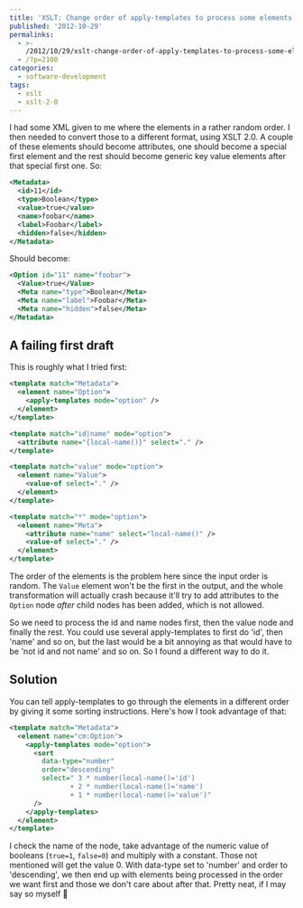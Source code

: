 ---
title: 'XSLT: Change order of apply-templates to process some elements before others'
published: '2012-10-29'
permalinks:
  - >-
    /2012/10/29/xslt-change-order-of-apply-templates-to-process-some-elements-before-others/
  - /?p=2100
categories:
  - software-development
tags:
  - xslt
  - xslt-2-0
---

I had some XML given to me where the elements in a rather random order. I then needed to convert those to a different format, using XSLT 2.0. A couple of these elements should become attributes, one should become a special first element and the rest should become generic key value elements after that special first one. So:

```xml
<Metadata>
  <id>11</id>
  <type>Boolean</type>
  <value>true</value>
  <name>foobar</name>
  <label>Foobar</label>
  <hidden>false</hidden>
</Metadata>
```

Should become:

```xml
<Option id="11" name="foobar">
  <Value>true</Value>
  <Meta name="type">Boolean</Meta>
  <Meta name="label">Foobar</Meta>
  <Meta name="hidden">false</Meta>
</Metadata>
```

## A failing first draft

This is roughly what I tried first:

```xml
<template match="Metadata">
  <element name="Option">
    <apply-templates mode="option" />
  </element>
</template>

<template match="id|name" mode="option">
  <attribute name="{local-name()}" select="." />
</template>

<template match="value" mode="option">
  <element name="Value">
    <value-of select="." />
  </element>
</template>

<template match="*" mode="option">
  <element name="Meta">
    <attribute name="name" select="local-name()" />
    <value-of select="." />
  </element>
</template>
```

The order of the elements is the problem here since the input order is random. The `Value` element won't be the first in the output, and the whole transformation will actually crash because it'll try to add attributes to the `Option` node _after_ child nodes has been added, which is not allowed.

So we need to process the id and name nodes first, then the value node and finally the rest. You could use several apply-templates to first do 'id', then 'name' and so on, but the last would be a bit annoying as that would have to be 'not id and not name' and so on. So I found a different way to do it.

## Solution

You can tell apply-templates to go through the elements in a different order by giving it some sorting instructions. Here's how I took advantage of that:

```xml
<template match="Metadata">
  <element name="cm:Option">
    <apply-templates mode="option">
      <sort
        data-type="number"
        order="descending"
        select=" 3 * number(local-name()='id')
               + 2 * number(local-name()='name')
               + 1 * number(local-name()='value')"
      />
    </apply-templates>
  </element>
</template>
```

I check the name of the node, take advantage of the numeric value of booleans (`true=1`, `false=0`) and multiply with a constant. Those not mentioned will get the value 0. With data-type set to 'number' and order to 'descending', we then end up with elements being processed in the order we want first and those we don't care about after that. Pretty neat, if I may say so myself 🙂
